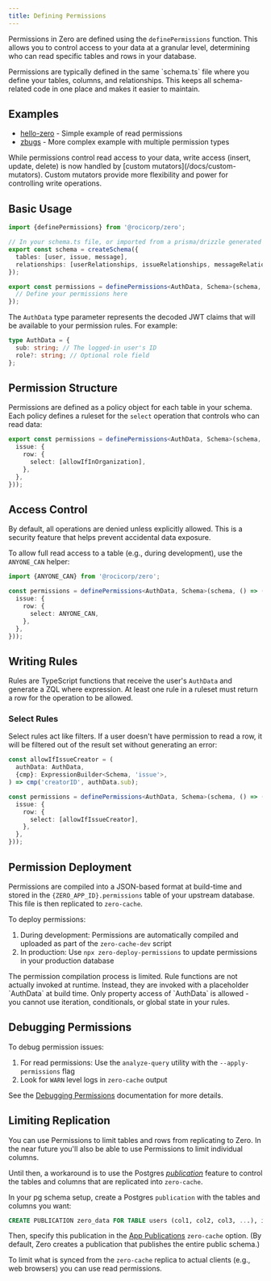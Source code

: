 ```yaml
---
title: Defining Permissions
---
```


Permissions in Zero are defined using the `definePermissions` function. This allows you to control access to your data at a granular level, determining who can read specific tables and rows in your database.

<Note type="note" heading="Schema File Location">
  Permissions are typically defined in the same `schema.ts` file where you
  define your tables, columns, and relationships. This keeps all schema-related
  code in one place and makes it easier to maintain.
</Note>

## Examples

- [hello-zero](https://github.com/rocicorp/hello-zero/blob/main/src/schema.ts) - Simple example of read permissions
- [zbugs](https://github.com/rocicorp/mono/blob/main/apps/zbugs/shared/schema.ts#L217) - More complex example with multiple permission types

<Note type="note" heading="Custom Mutators">
  While permissions control read access to your data, write access (insert,
  update, delete) is now handled by [custom mutators](/docs/custom-mutators).
  Custom mutators provide more flexibility and power for controlling write
  operations.
</Note>

## Basic Usage

```ts
import {definePermissions} from '@rocicorp/zero';

// In your schema.ts file, or imported from a prisma/drizzle generated file
export const schema = createSchema({
  tables: [user, issue, message],
  relationships: [userRelationships, issueRelationships, messageRelationships],
});

export const permissions = definePermissions<AuthData, Schema>(schema, () => {
  // Define your permissions here
});
```

The `AuthData` type parameter represents the decoded JWT claims that will be available to your permission rules. For example:

```ts
type AuthData = {
  sub: string; // The logged-in user's ID
  role?: string; // Optional role field
};
```

## Permission Structure

Permissions are defined as a policy object for each table in your schema. Each policy defines a ruleset for the `select` operation that controls who can read data:

```ts
export const permissions = definePermissions<AuthData, Schema>(schema, () => ({
  issue: {
    row: {
      select: [allowIfInOrganization],
    },
  },
}));
```

## Access Control

By default, all operations are denied unless explicitly allowed. This is a security feature that helps prevent accidental data exposure.

To allow full read access to a table (e.g., during development), use the `ANYONE_CAN` helper:

```ts
import {ANYONE_CAN} from '@rocicorp/zero';

const permissions = definePermissions<AuthData, Schema>(schema, () => ({
  issue: {
    row: {
      select: ANYONE_CAN,
    },
  },
}));
```

## Writing Rules

Rules are TypeScript functions that receive the user's `AuthData` and generate a ZQL where expression. At least one rule in a ruleset must return a row for the operation to be allowed.

### Select Rules

Select rules act like filters. If a user doesn't have permission to read a row, it will be filtered out of the result set without generating an error:

```ts
const allowIfIssueCreator = (
  authData: AuthData,
  {cmp}: ExpressionBuilder<Schema, 'issue'>,
) => cmp('creatorID', authData.sub);

const permissions = definePermissions<AuthData, Schema>(schema, () => ({
  issue: {
    row: {
      select: [allowIfIssueCreator],
    },
  },
}));
```

## Permission Deployment

Permissions are compiled into a JSON-based format at build-time and stored in the `{ZERO_APP_ID}.permissions` table of your upstream database. This file is then replicated to `zero-cache`.

To deploy permissions:

1. During development: Permissions are automatically compiled and uploaded as part of the `zero-cache-dev` script
2. In production: Use `npx zero-deploy-permissions` to update permissions in your production database

<Note type="warning" slug="rule-compilation">
  The permission compilation process is limited. Rule functions are not actually
  invoked at runtime. Instead, they are invoked with a placeholder `AuthData` at
  build time. Only property access of `AuthData` is allowed - you cannot use
  iteration, conditionals, or global state in your rules.
</Note>

## Debugging Permissions

To debug permission issues:

1. For read permissions: Use the `analyze-query` utility with the `--apply-permissions` flag
2. Look for `WARN` level logs in `zero-cache` output

See the [Debugging Permissions](/docs/debug/permissions) documentation for more details.

## Limiting Replication

You can use Permissions to limit tables and rows from replicating to Zero. In the near future you'll also be able to use Permissions to limit individual columns.

Until then, a workaround is to use the Postgres [_publication_](https://www.postgresql.org/docs/current/sql-createpublication.html) feature to control the tables and columns that are replicated into `zero-cache`.

In your pg schema setup, create a Postgres `publication` with the tables and columns you want:

```sql
CREATE PUBLICATION zero_data FOR TABLE users (col1, col2, col3, ...), issues, comments;
```

Then, specify this publication in the [App Publications](/docs/zero-cache-config#app-publications) `zero-cache` option. (By default, Zero creates a publication that publishes the entire public schema.)

To limit what is synced from the `zero-cache` replica to actual clients (e.g., web browsers) you can use read permissions.
